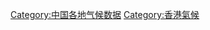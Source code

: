 {{Weather box
|width = 
|metric first = Y
|single line = Y
|collapsed = {{{collapsed|}}}
|location = 香港氣象數據（平均數據採集自1991年至2020年；極端數據採集自1884年至1939年，以及1947年至今）
|Jan record high C = 26.9
|Feb record high C = 28.3
|Mar record high C = 30.1
|Apr record high C = 33.4
|May record high C = 36.1
|Jun record high C = 35.6
|Jul record high C = 35.7
|Aug record high C = 36.6
|Sep record high C = 35.2
|Oct record high C = 34.3
|Nov record high C = 31.8
|Dec record high C = 28.7
|year record high C = 36.6
|Jan high C = 18.7
|Feb high C = 19.4
|Mar high C = 21.9
|Apr high C = 25.6
|May high C = 28.8
|Jun high C = 30.7
|Jul high C = 31.6
|Aug high C = 31.3
|Sep high C = 30.5
|Oct high C = 28.1
|Nov high C = 24.5
|Dec high C = 20.4
|year high C = 26.0
|Jan mean C = 16.5
|Feb mean C = 17.1
|Mar mean C = 19.5
|Apr mean C = 23.0
|May mean C = 26.3
|Jun mean C = 28.3
|Jul mean C = 28.9
|Aug mean C = 28.7
|Sep mean C = 27.9
|Oct mean C = 25.7
|Nov mean C = 22.2
|Dec mean C = 18.2
|year mean C = 23.5
|Jan low C = 14.6
|Feb low C = 15.3
|Mar low C = 17.6
|Apr low C = 21.1
|May low C = 24.5
|Jun low C = 26.5
|Jul low C = 26.9
|Aug low C = 26.7
|Sep low C = 26.1
|Oct low C = 23.9
|Nov low C = 20.3
|Dec low C = 16.2
|year low C = 21.6
|Jan record low C = 0.0
|Feb record low C = 2.4
|Mar record low C = 4.8
|Apr record low C = 9.9
|May record low C = 15.4
|Jun record low C = 19.2
|Jul record low C = 21.7
|Aug record low C = 21.6
|Sep record low C = 18.4
|Oct record low C = 13.5
|Nov record low C = 6.5
|Dec record low C = 4.3
|year record low C = 0.0
|rain colour = green
|Jan rain mm = 33.2
|Feb rain mm = 38.9
|Mar rain mm = 75.3
|Apr rain mm = 153.0
|May rain mm = 290.6
|Jun rain mm = 491.5
|Jul rain mm = 385.8
|Aug rain mm = 453.2
|Sep rain mm = 321.4
|Oct rain mm = 120.3
|Nov rain mm = 39.3
|Dec rain mm = 28.8
|year rain mm = 2431.2
|unit rain days = 0.1 mm
|Jan rain days = 5.70
|Feb rain days = 7.97
|Mar rain days = 10.50
|Apr rain days = 11.37
|May rain days = 15.37
|Jun rain days = 19.33
|Jul rain days = 18.43
|Aug rain days = 17.50
|Sep rain days = 14.90
|Oct rain days = 7.83
|Nov rain days = 5.70
|Dec rain days = 5.30
|year rain days = 139.90
|Jan humidity = 74
|Feb humidity = 79
|Mar humidity = 82
|Apr humidity = 83
|May humidity = 83
|Jun humidity = 82
|Jul humidity = 81
|Aug humidity = 81
|Sep humidity = 78
|Oct humidity = 73
|Nov humidity = 72
|Dec humidity = 70
|year humidity = 78
|Jan sun = 145.8
|Feb sun = 101.7
|Mar sun = 100.0
|Apr sun = 113.2
|May sun = 138.8
|Jun sun = 144.3
|Jul sun = 197.3
|Aug sun = 182.1
|Sep sun = 174.4
|Oct sun = 197.8
|Nov sun = 172.3
|Dec sun = 161.6
|year sun = 1829.3
|Jan percentsun = 43
|Feb percentsun = 32
|Mar percentsun = 27
|Apr percentsun = 30
|May percentsun = 34
|Jun percentsun = 36
|Jul percentsun = 48
|Aug percentsun = 46
|Sep percentsun = 47
|Oct percentsun = 55
|Nov percentsun = 52
|Dec percentsun = 48
|year percentsun = 41
|source = [[香港天文台]]<ref>{{cite web |url=https://www.hko.gov.hk/en/cis/normal/1991_2020/normals.htm |title=Monthly Meteorological Normals for Hong Kong (1991-2020) |publisher=[[香港天文台|Hong Kong Observatory]] |access-date=2021-11-24}}</ref><ref>{{cite web |url=http://www.weather.gov.hk/en/cis/extreme/mon_extreme.htm |title=Extreme Values and Dates of Occurrence of Extremes of Meteorological Elements between 1884-1939 and 1947-2020 for Hong Kong) |publisher=[[香港天文台|Hong Kong Observatory]] |access-date=2021-11-24}}</ref>
|date=2012-01
}}<noinclude>

{{Template reference list}}
[[Category:中国各地气候数据]]
[[Category:香港氣候]]
</noinclude>